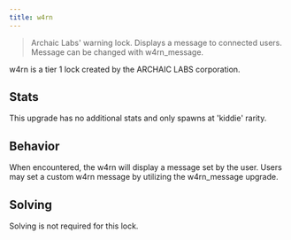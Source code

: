 ```yaml
---
title: w4rn
---
```


> Archaic Labs' warning lock. Displays a message to connected users. Message can be changed with w4rn_message.

w4rn is a tier 1 lock created by the ARCHAIC LABS corporation.

## Stats

This upgrade has no additional stats and only spawns at 'kiddie' rarity.

## Behavior

When encountered, the w4rn will display a message set by the user. Users may set a custom w4rn message by utilizing the w4rn_message upgrade.

## Solving

Solving is not required for this lock.
